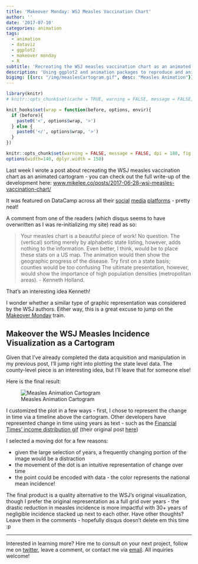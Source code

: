```yaml
---
title: 'Makeover Monday: WSJ Measles Vaccination Chart'
author: ''
date: '2017-07-10'
categories: animation
tags:
  - animation
  - dataviz
  - ggplot2
  - makeover monday
  - R
subtitle: 'Recreating the WSJ measles vaccination chart as an animated cartogram'
description: 'Using ggplot2 and animation packages to reproduce and animate the famous Wall Street Journal Measles Incidence Chart - this time as a cartogram!'
bigimg: [{src: "/img/measlesCartogram.gif", desc: "Measles Animation"}]
---
```


```r
library(knitr)
# knitr::opts_chunk$set(cache = TRUE, warning = FALSE, message = FALSE, dpi = 180, out.extra='class = "img-responsive"')

```

```r
knit_hooks$set(wrap = function(before, options, envir){
  if (before){
    paste0('<', options$wrap, '>')
  } else {
    paste0('</', options$wrap, '>')
  }
})

knitr::opts_chunk$set(warning = FALSE, message = FALSE, dpi = 180, fig.height = 5, fig.width = 7, fig.align = "center")
options(width=140, dplyr.width = 150)
```

Last week I wrote a post about recreating the WSJ measles vaccination chart as an animated cartogram - you can check out the full write-up of the development here: [www.mikelee.co/posts/2017-06-28-wsj-measles-vaccination-chart/](www.mikelee.co/posts/2017-06-28-wsj-measles-vaccination-chart/)

It was featured on DataCamp across all their [social](https://www.linkedin.com/feed/update/urn:li:activity:6288400911173709824) [media](https://twitter.com/DataCamp/status/882634632935735296) [platforms](https://www.facebook.com/permalink.php?story_fbid=1656557754368698&id=726282547396228) - pretty neat!

A comment from one of the readers (which disqus seems to have overwritten as I was re-initializing my site) read as so:

> Your measles chart is a beautiful piece of work! No question. The (vertical) sorting merely by alphabetic state listing, however, adds nothing to the information. Even better, I think, would be to place these stats on a US map. The animation would then show the geographic progress of the disease. Try first on a state basis; counties would be too confusing The ultimate presentation, however, would show the importance of high population densities (metropolitan areas).
- Kenneth Holland.

That's an interesting idea Kenneth!

I wonder whether a similar type of graphic representation was considered by the WSJ authors. Either way, this is a great excuse to jump on the [Makeover Monday](http://www.makeovermonday.co.uk/) train.

## Makeover the WSJ Measles Incidence Visualization as a Cartogram
Given that I've already completed the data acquisition and manipulation in my previous post, I'll jump right into plotting the state level data. The county-level piece is an interesting idea, but I'll leave that for someone else!

Here is the final result:

![Measles Animation Cartogram](/img/measlesCartogram.gif)

I customized the plot in a few ways - first, I chose to represent the change in time via a timeline above the cartogram. Other developers have represented change in time using years as text - such as the [Financial Times' income distribution gif](https://i.imgur.com/a2BEHjL.gif) (their original post [here](https://www.ft.com/content/98ce14ee-99a6-11e5-95c7-d47aa298f769?mhq5j=e2))

I selected a moving dot for a few reasons:
  
+ given the large selection of years, a frequently changing portion of the image would be a distraction
+ the movement of the dot is an intuitive representation of change over time
+ the point could be encoded with data - the color represents the national mean incidence!

The final product is a quality alternative to the WSJ's original visualization, though I prefer the original representation as a full grid over years - the drastic reduction in measles incidence is more impactful with 30+ years of negligible incidence stacked up next to each other. Have other thoughts? Leave them in the comments - hopefully disqus doesn't delete em this time :p

***

Interested in learning more? Hire me to consult on your next project, follow me on [twitter](https://twitter.com/mikeleeco), leave a comment, or contact me via [email](mailto:mdlee12@gmail.com). All inquiries welcome!
